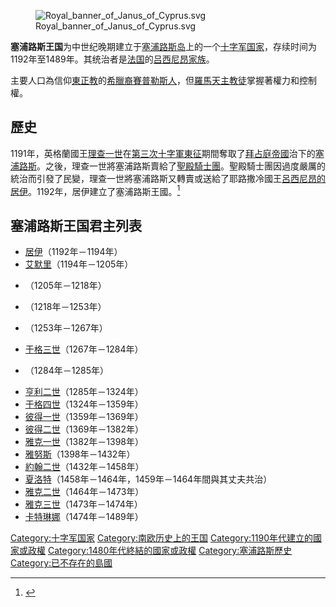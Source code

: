 [[File:Royal_banner_of_Janus_of_Cyprus.svg|thumb]]

'''塞浦路斯王国'''为中世纪晚期建立于[[塞浦路斯岛|塞浦路斯岛]]上的一个[[十字军国家|十字军国家]]，存续时间为1192年至1489年。其统治者是[[法国|法国]]的[[呂西尼昂王朝|吕西尼昂家族]]。

主要人口為信仰[[東正教|東正教]]的[[希臘裔賽普勒斯人|希臘裔賽普勒斯人]]，但[[羅馬天主教徒|羅馬天主教徒]]掌握著權力和控制權。

== 歷史 ==
1191年，英格蘭國王[[理查一世|理查一世]]在[[第三次十字軍東征|第三次十字軍東征]]期間奪取了[[拜占庭帝國|拜占庭帝國]]治下的[[塞浦路斯|塞浦路斯]]。之後，理查一世將塞浦路斯賣給了[[聖殿騎士團|聖殿騎士團]]。聖殿騎士團因過度嚴厲的統治而引發了民變，理查一世將塞浦路斯又轉賣或送給了耶路撒冷國王[[呂西尼昂的居伊|呂西尼昂的居伊]]。1192年，居伊建立了塞浦路斯王國。<ref>{{Cite web |last=whatson-northcyprus.com |title=A Brief History of Cyprus - Byzantine Period (330 - 1191) |url=http://www.whatson-northcyprus.com/history/byzantine.htm |publisher=whatson-northcyprus.com |access-date=2022-05-05 |archive-date=2020-10-08 |archive-url=https://web.archive.org/web/20201008121141/http://www.whatson-northcyprus.com/history/byzantine.htm }}</ref>

== 塞浦路斯王国君主列表 ==
* [[吕西尼昂的居伊|居伊]]（1192年－1194年）
* [[艾默里_(耶路撒冷国王)|艾默里]]（1194年－1205年）
* {{le|于格一世 (賽普勒斯)|Hugh I of Cyprus|于格一世}}（1205年－1218年）
* {{le|亨利一世 (賽普勒斯)|Henry I of Cyprus|亨利一世}}（1218年－1253年）
* {{le|于格二世 (賽普勒斯)|Hugh II of Cyprus|于格二世}}（1253年－1267年）
* [[于格三世_(賽普勒斯)|于格三世]]（1267年－1284年）
* {{le|約翰一世 (賽普勒斯)|John I of Cyprus|約翰一世}}（1284年－1285年）
* [[亨利二世_(賽普勒斯)|亨利二世]]（1285年－1324年）
* [[于格四世|于格四世]]（1324年－1359年）
* [[彼得一世_(賽普勒斯)|彼得一世]]（1359年－1369年）
* [[彼得二世_(賽普勒斯)|彼得二世]]（1369年－1382年）
* [[雅克一世_(賽普勒斯)|雅克一世]]（1382年－1398年）
* [[賽普勒斯的雅努斯|雅努斯]]（1398年－1432年）
* [[約翰二世_(賽普勒斯)|約翰二世]]（1432年－1458年）
* [[賽普勒斯的夏洛特|夏洛特]]（1458年－1464年，1459年－1464年間與其丈夫{{le|賽普勒斯的路易|Louis of Cyprus|路易}}共治）
* [[雅克二世_(賽普勒斯)|雅克二世]]（1464年－1473年）
* [[雅克三世_(賽普勒斯)|雅克三世]]（1473年－1474年）
* [[卡特琳娜·科納羅|卡特琳娜]]（1474年－1489年）

{{賽普勒斯君主}}
{{十字軍國家}}

[[Category:十字军国家|Category:十字军国家]]
[[Category:南欧历史上的王国|Category:南欧历史上的王国]]
[[Category:1190年代建立的國家或政權|Category:1190年代建立的國家或政權]]
[[Category:1480年代終結的國家或政權|Category:1480年代終結的國家或政權]]
[[Category:塞浦路斯歷史|Category:塞浦路斯歷史]]
[[Category:已不存在的島國|Category:已不存在的島國]]